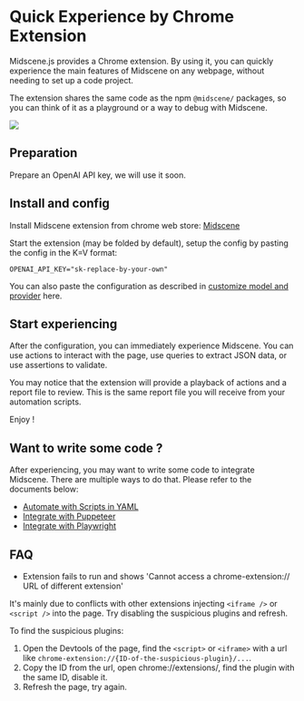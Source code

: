 # Quick Experience by Chrome Extension

Midscene.js provides a Chrome extension. By using it, you can quickly experience the main features of Midscene on any webpage, without needing to set up a code project.

⁠The extension shares the same code as the npm `@midscene/` packages, so you can think of it as a playground or a way to debug with Midscene.

![](/midscene-extension.jpg)

## Preparation

Prepare an OpenAI API key, we will use it soon.

## Install and config

Install Midscene extension from chrome web store: [Midscene](https://chromewebstore.google.com/detail/midscene/gbldofcpkknbggpkmbdaefngejllnief)

Start the extension (may be folded by default), setup the config by pasting the config in the K=V format:

```shell
OPENAI_API_KEY="sk-replace-by-your-own"
```

You can also paste the configuration as described in [customize model and provider](./model-provider) here.

## Start experiencing

After the configuration, you can immediately experience Midscene. You can use actions to interact with the page, use queries to extract JSON data, or use assertions to validate. 

You may notice that the extension will provide a playback of actions and a report file to review. This is the same report file you will receive from your automation scripts.

Enjoy !

## Want to write some code ?

After experiencing, you may want to write some code to integrate Midscene. There are multiple ways to do that. Please refer to the documents below:

* [Automate with Scripts in YAML](./automate-with-scripts-in-yaml)
* [Integrate with Puppeteer](./integrate-with-puppeteer)
* [Integrate with Playwright](./integrate-with-playwright)


## FAQ

* Extension fails to run and shows 'Cannot access a chrome-extension:// URL of different extension'

It's mainly due to conflicts with other extensions injecting `<iframe />` or `<script />` into the page. Try disabling the suspicious plugins and refresh. 

To find the suspicious plugins:
 
1. Open the Devtools of the page, find the `<script>` or `<iframe>` with a url like `chrome-extension://{ID-of-the-suspicious-plugin}/...`.
2. Copy the ID from the url, open chrome://extensions/, find the plugin with the same ID, disable it.
3. Refresh the page, try again.
